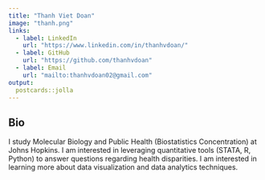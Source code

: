 ```yaml
---
title: "Thanh Viet Doan"
image: "thanh.png"
links:
  - label: LinkedIn
    url: "https://www.linkedin.com/in/thanhvdoan/"
  - label: GitHub
    url: "https://github.com/thanhvdoan"
  - label: Email
    url: "mailto:thanhvdoan02@gmail.com"
output:
  postcards::jolla
---
```

 
## Bio

I study Molecular Biology and Public Health (Biostatistics Concentration) at Johns Hopkins. I am interested in leveraging quantitative tools (STATA, R, Python) to answer questions regarding health disparities. I am interested in learning more about data visualization and data analytics techniques.
